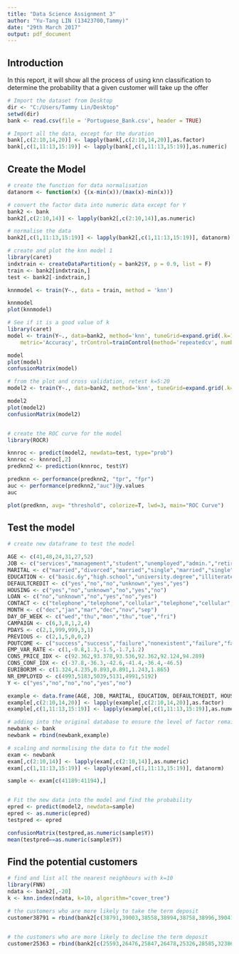 ```yaml
---
title: "Data Science Assignment 3"
author: "Yu-Tang LIN (13423700,Tammy)"
date: "29th March 2017"
output: pdf_document
---
```


## Introduction
In this report, it will show all the process of using knn classification to determine the probability that a given customer will take up the offer
```r

# Import the dataset from Desktop
dir <- "C:/Users/Tammy Lin/Desktop"
setwd(dir)
bank <- read.csv(file = 'Portuguese_Bank.csv', header = TRUE)

# Import all the data, except for the duration 
bank[,c(2:10,14,20)] <- lapply(bank[,c(2:10,14,20)],as.factor)
bank[,c(1,11:13,15:19)] <- lapply(bank[,c(1,11:13,15:19)],as.numeric)

```

\newpage
## Create the Model
```r
# create the function for data normalisation
datanorm <- function(x) {(x-min(x))/(max(x)-min(x))}

# convert the factor data into numeric data except for Y
bank2 <- bank
bank2[,c(2:10,14)] <- lapply(bank2[,c(2:10,14)],as.numeric)

# normalise the data
bank2[,c(1,11:13,15:19)] <- lapply(bank2[,c(1,11:13,15:19)], datanorm)

# create and plot the knn model 1
library(caret)
indxtrain <- createDataPartition(y = bank2$Y, p = 0.9, list = F)
train <- bank2[indxtrain,]
test <- bank2[-indxtrain,]

knnmodel <- train(Y~., data = train, method = 'knn')

knnmodel
plot(knnmodel)

# See if it is a good value of k
library(caret)
model <- train(Y~., data=bank2, method='knn', tuneGrid=expand.grid(.k=1:25),
    metric='Accuracy', trControl=trainControl(method='repeatedcv', number=10, repeats=5))

model
plot(model)
confusionMatrix(model)

# from the plot and cross validation, retest k=5:20
model2 <- train(Y~., data=bank2, method='knn', tuneGrid=expand.grid(.k=5:20),  metric='Accuracy', trControl=trainControl(method='repeatedcv', number=10, repeats=5))

model2
plot(model2)
confusionMatrix(model2)


# create the ROC curve for the model
library(ROCR)

knnroc <- predict(model2, newdata=test, type="prob")
knnroc <- knnroc[,2]
predknn2 <- prediction(knnroc, test$Y)

predknn <- performance(predknn2, "tpr", "fpr")
auc <- performance(predknn2,"auc")@y.values
auc

plot(predknn, avg= "threshold", colorize=T, lwd=3, main="ROC Curve")


```

\newpage
## Test the model
```r

# create new dataframe to test the model

AGE <- c(41,48,24,31,27,52)
JOB <- c("services","management","student","unemployed","admin.","retired")
MARITAL <- c("married","divorced","married","single","married","single")
EDUCATION <- c("basic.6y","high.school","university.degree","illiterate","basic.9y","basic.9y")
DEFAULTCREDIT <- c("yes","no","no","unknown","yes","yes")
HOUSING <- c("yes","no","unknown","no","yes","no")
LOAN <- c("no","unknown","no","yes","no","yes")
CONTACT <- c("telephone","telephone","cellular","telephone","cellular","telephone")
MONTH <- c("dec","jan","mar","dec","nov","sep")
DAY_OF_WEEK <- c("wed","thu","mon","thu","tue","fri")
CAMPAIGN <- c(6,3,8,1,2,4)
PDAYS <- c(2,1,999,999,3,1)
PREVIOUS <- c(2,1,5,0,0,2)
POUTCOME <- c("success","success","failure","nonexistent","failure","failure")
EMP_VAR_RATE <- c(1,-0.8,1.3,-1.5,-1.7,1.2)
CONS_PRICE_IDX <- c(92.362,93.378,93.536,92.362,92.124,94.289)
CONS_CONF_IDX <- c(-37.8,-36.3,-42.6,-41.4,-36.4,-46.5)
EURIBOR3M <- c(1.324,4.235,0.893,0.891,1.243,1.865)
NR_EMPLOYED <- c(4993,5183,5039,5131,4991,5192)
Y <- c("yes","no","no","no","yes","no")

example <- data.frame(AGE, JOB, MARITAL, EDUCATION, DEFAULTCREDIT, HOUSING, LOAN, CONTACT, MONTH, DAY_OF_WEEK, CAMPAIGN, PDAYS, PREVIOUS, POUTCOME, EMP_VAR_RATE, CONS_PRICE_IDX, CONS_CONF_IDX, EURIBOR3M, NR_EMPLOYED, Y)
example[,c(2:10,14,20)] <- lapply(example[,c(2:10,14,20)],as.factor)
example[,c(1,11:13,15:19)] <- lapply(example[,c(1,11:13,15:19)],as.numeric)

# adding into the original database to ensure the level of factor remains unchanged
newbank <- bank
newbank = rbind(newbank,example)

# scaling and normalising the data to fit the model
exam <- newbank
exam[,c(2:10,14)] <- lapply(exam[,c(2:10,14)],as.numeric)
exam[,c(1,11:13,15:19)] <- lapply(exam[,c(1,11:13,15:19)], datanorm)

sample <- exam[c(41189:41194),]


# Fit the new data into the model and find the probability
epred <- predict(model2, newdata=sample)
epred <- as.numeric(epred)
testpred <- epred

confusionMatrix(testpred,as.numeric(sample$Y))
mean(testpred==as.numeric(sample$Y))


```

\newpage
## Find the potential customers
```r

# find and list all the nearest neighbours with k=10
library(FNN)
ndata <- bank2[,-20]
k <- knn.index(ndata, k=10, algorithm="cover_tree")

# the customers who are more likely to take the term deposit
customer38791 = rbind(bank2[c(38791,39003,38558,38994,38758,38996,39041,38343,40283,38841),])


# the customers who are more likely to decline the term deposit
customer25363 = rbind(bank2[c(25593,26476,25847,26478,25326,28585,32386,30340,30134,28380),])



```